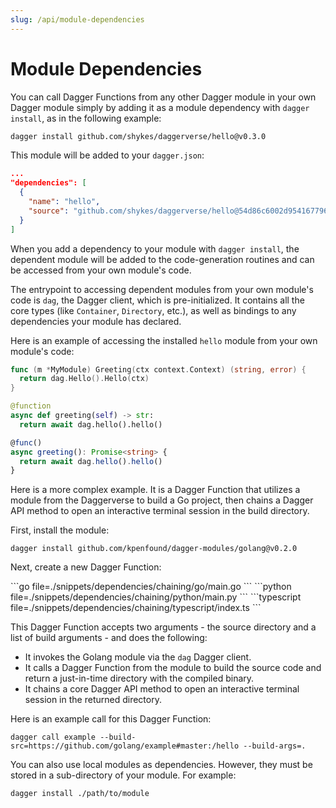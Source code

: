 ```yaml
---
slug: /api/module-dependencies
---
```


# Module Dependencies

You can call Dagger Functions from any other Dagger module in your own Dagger module simply by adding it as a module dependency with `dagger install`, as in the following example:

```sh
dagger install github.com/shykes/daggerverse/hello@v0.3.0
```

This module will be added to your `dagger.json`:

```json
...
"dependencies": [
  {
    "name": "hello",
    "source": "github.com/shykes/daggerverse/hello@54d86c6002d954167796e41886a47c47d95a626d"
  }
]
```

When you add a dependency to your module with `dagger install`, the dependent module will be added to the code-generation routines and can be accessed from your own module's code.

The entrypoint to accessing dependent modules from your own module's code is `dag`, the Dagger client, which is pre-initialized. It contains all the core types (like `Container`, `Directory`, etc.), as well as bindings to any dependencies your module has declared.

Here is an example of accessing the installed `hello` module from your own module's code:

<Tabs groupId="language">
<TabItem value="Go">

```go
func (m *MyModule) Greeting(ctx context.Context) (string, error) {
  return dag.Hello().Hello(ctx)
}
```

</TabItem>
<TabItem value="Python">

```python
@function
async def greeting(self) -> str:
  return await dag.hello().hello()
```

</TabItem>
<TabItem value="TypeScript">

```typescript
@func()
async greeting(): Promise<string> {
  return await dag.hello().hello()
}
```

</TabItem>
</Tabs>

Here is a more complex example. It is a Dagger Function that utilizes a module from the Daggerverse to build a Go project, then chains a Dagger API method to open an interactive terminal session in the build directory.

First, install the module:

```shell
dagger install github.com/kpenfound/dagger-modules/golang@v0.2.0
```

Next, create a new Dagger Function:

<Tabs groupId="language">
<TabItem value="Go">
```go file=./snippets/dependencies/chaining/go/main.go
```
</TabItem>
<TabItem value="Python">
```python file=./snippets/dependencies/chaining/python/main.py
```
</TabItem>
<TabItem value="TypeScript">
```typescript file=./snippets/dependencies/chaining/typescript/index.ts
```
</TabItem>
</Tabs>

This Dagger Function accepts two arguments - the source directory and a list of build arguments - and does the following:

- It invokes the Golang module via the `dag` Dagger client.
- It calls a Dagger Function from the module to build the source code and return a just-in-time directory with the compiled binary.
- It chains a core Dagger API method to open an interactive terminal session in the returned directory.

Here is an example call for this Dagger Function:

```shell
dagger call example --build-src=https://github.com/golang/example#master:/hello --build-args=.
```

You can also use local modules as dependencies. However, they must be stored in a sub-directory of your module. For example:

```sh
dagger install ./path/to/module
```
